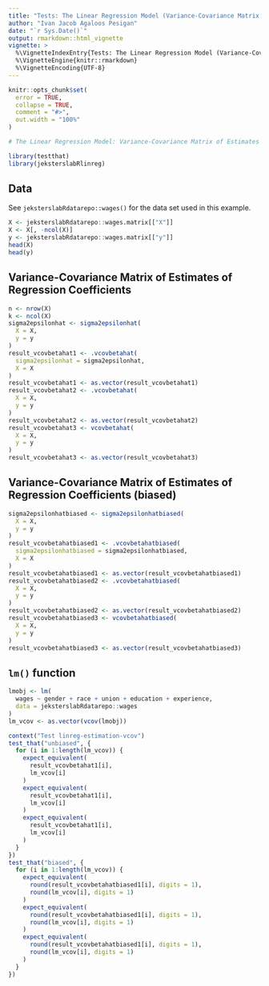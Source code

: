 ```yaml
---
title: "Tests: The Linear Regression Model (Variance-Covariance Matrix of Estimates of Regression Coefficients)"
author: "Ivan Jacob Agaloos Pesigan"
date: "`r Sys.Date()`"
output: rmarkdown::html_vignette
vignette: >
  %\VignetteIndexEntry{Tests: The Linear Regression Model (Variance-Covariance Matrix of Estimates of Regression Coefficients)}
  %\VignetteEngine{knitr::rmarkdown}
  %\VignetteEncoding{UTF-8}
---
```



```r
knitr::opts_chunk$set(
  error = TRUE,
  collapse = TRUE,
  comment = "#>",
  out.width = "100%"
)
```




```r
# The Linear Regression Model: Variance-Covariance Matrix of Estimates of Regression Coefficients {#linreg-estimation-vcov-example}
```



```r
library(testthat)
library(jeksterslabRlinreg)
```


## Data

See `jeksterslabRdatarepo::wages()` for the data set used in this example.


```r
X <- jeksterslabRdatarepo::wages.matrix[["X"]]
X <- X[, -ncol(X)]
y <- jeksterslabRdatarepo::wages.matrix[["y"]]
head(X)
head(y)
```


## Variance-Covariance Matrix of Estimates of Regression Coefficients


```r
n <- nrow(X)
k <- ncol(X)
sigma2epsilonhat <- sigma2epsilonhat(
  X = X,
  y = y
)
result_vcovbetahat1 <- .vcovbetahat(
  sigma2epsilonhat = sigma2epsilonhat,
  X = X
)
result_vcovbetahat1 <- as.vector(result_vcovbetahat1)
result_vcovbetahat2 <- .vcovbetahat(
  X = X,
  y = y
)
result_vcovbetahat2 <- as.vector(result_vcovbetahat2)
result_vcovbetahat3 <- vcovbetahat(
  X = X,
  y = y
)
result_vcovbetahat3 <- as.vector(result_vcovbetahat3)
```


## Variance-Covariance Matrix of Estimates of Regression Coefficients (biased)


```r
sigma2epsilonhatbiased <- sigma2epsilonhatbiased(
  X = X,
  y = y
)
result_vcovbetahatbiased1 <- .vcovbetahatbiased(
  sigma2epsilonhatbiased = sigma2epsilonhatbiased,
  X = X
)
result_vcovbetahatbiased1 <- as.vector(result_vcovbetahatbiased1)
result_vcovbetahatbiased2 <- .vcovbetahatbiased(
  X = X,
  y = y
)
result_vcovbetahatbiased2 <- as.vector(result_vcovbetahatbiased2)
result_vcovbetahatbiased3 <- vcovbetahatbiased(
  X = X,
  y = y
)
result_vcovbetahatbiased3 <- as.vector(result_vcovbetahatbiased3)
```


## `lm()` function


```r
lmobj <- lm(
  wages ~ gender + race + union + education + experience,
  data = jeksterslabRdatarepo::wages
)
lm_vcov <- as.vector(vcov(lmobj))
```




```r
context("Test linreg-estimation-vcov")
test_that("unbiased", {
  for (i in 1:length(lm_vcov)) {
    expect_equivalent(
      result_vcovbetahat1[i],
      lm_vcov[i]
    )
    expect_equivalent(
      result_vcovbetahat1[i],
      lm_vcov[i]
    )
    expect_equivalent(
      result_vcovbetahat1[i],
      lm_vcov[i]
    )
  }
})
test_that("biased", {
  for (i in 1:length(lm_vcov)) {
    expect_equivalent(
      round(result_vcovbetahatbiased1[i], digits = 1),
      round(lm_vcov[i], digits = 1)
    )
    expect_equivalent(
      round(result_vcovbetahatbiased1[i], digits = 1),
      round(lm_vcov[i], digits = 1)
    )
    expect_equivalent(
      round(result_vcovbetahatbiased1[i], digits = 1),
      round(lm_vcov[i], digits = 1)
    )
  }
})
```

